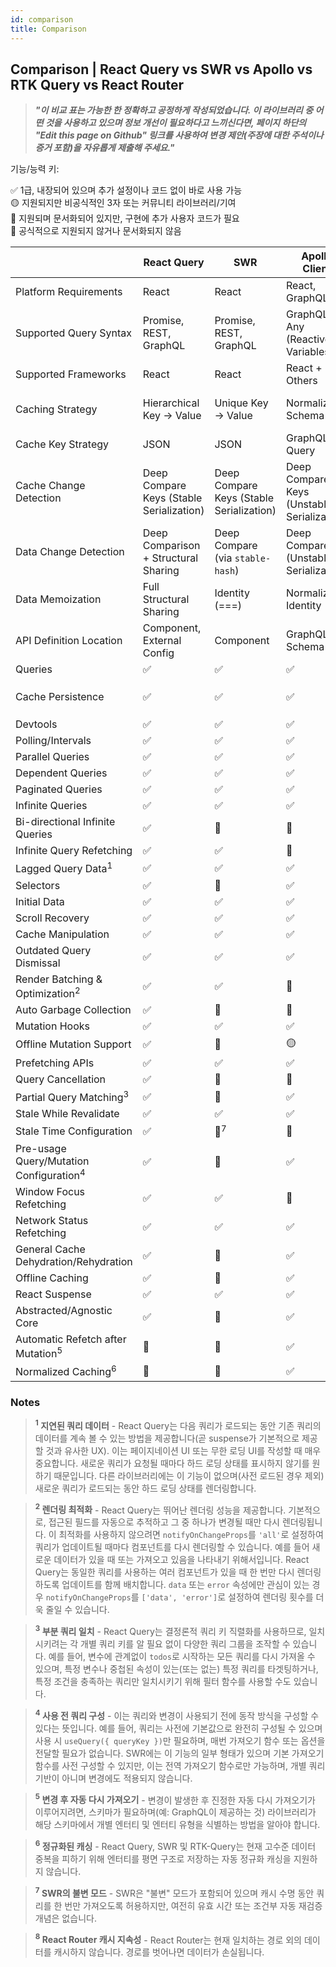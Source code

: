```yaml
---
id: comparison
title: Comparison
---
```


## Comparison | React Query vs SWR vs Apollo vs RTK Query vs React Router

> <b>
>   <i>
>     "이 비교 표는 가능한 한 정확하고 공정하게 작성되었습니다. 이 라이브러리 중
>     어떤 것을 사용하고 있으며 정보 개선이 필요하다고 느끼신다면, 페이지 하단의
>     "Edit this page on Github" 링크를 사용하여 변경 제안(주장에 대한 주석이나
>     증거 포함)을 자유롭게 제출해 주세요."
>   </i>
> </b>

기능/능력 키:

✅ 1급, 내장되어 있으며 추가 설정이나 코드 없이 바로 사용 가능  
🟡 지원되지만 비공식적인 3자 또는 커뮤니티 라이브러리/기여  
🔶 지원되며 문서화되어 있지만, 구현에 추가 사용자 코드가 필요  
🛑 공식적으로 지원되지 않거나 문서화되지 않음

|                                                    | React Query                              | SWR                                      | Apollo Client                              | RTK-Query                      | React Router                       |
| -------------------------------------------------- | ---------------------------------------- | ---------------------------------------- | ------------------------------------------ | ------------------------------ | ---------------------------------- |
| Platform Requirements                              | React                                    | React                                    | React, GraphQL                             | Redux                          | React                              |
| Supported Query Syntax                             | Promise, REST, GraphQL                   | Promise, REST, GraphQL                   | GraphQL, Any (Reactive Variables)          | Promise, REST, GraphQL         | Promise, REST, GraphQL             |
| Supported Frameworks                               | React                                    | React                                    | React + Others                             | Any                            | React                              |
| Caching Strategy                                   | Hierarchical Key -> Value                | Unique Key -> Value                      | Normalized Schema                          | Unique Key -> Value            | Nested Route -> value              |
| Cache Key Strategy                                 | JSON                                     | JSON                                     | GraphQL Query                              | JSON                           | Route Path                         |
| Cache Change Detection                             | Deep Compare Keys (Stable Serialization) | Deep Compare Keys (Stable Serialization) | Deep Compare Keys (Unstable Serialization) | Key Referential Equality (===) | Route Change                       |
| Data Change Detection                              | Deep Comparison + Structural Sharing     | Deep Compare (via `stable-hash`)         | Deep Compare (Unstable Serialization)      | Key Referential Equality (===) | Loader Run                         |
| Data Memoization                                   | Full Structural Sharing                  | Identity (===)                           | Normalized Identity                        | Identity (===)                 | Identity (===)                     |
| API Definition Location                            | Component, External Config               | Component                                | GraphQL Schema                             | External Config                | Route Tree Configuration           |
| Queries                                            | ✅                                       | ✅                                       | ✅                                         | ✅                             | ✅                                 |
| Cache Persistence                                  | ✅                                       | ✅                                       | ✅                                         | ✅                             | 🛑 Active Routes Only <sup>8</sup> |
| Devtools                                           | ✅                                       | ✅                                       | ✅                                         | ✅                             | 🛑                                 |
| Polling/Intervals                                  | ✅                                       | ✅                                       | ✅                                         | ✅                             | 🛑                                 |
| Parallel Queries                                   | ✅                                       | ✅                                       | ✅                                         | ✅                             | ✅                                 |
| Dependent Queries                                  | ✅                                       | ✅                                       | ✅                                         | ✅                             | ✅                                 |
| Paginated Queries                                  | ✅                                       | ✅                                       | ✅                                         | ✅                             | ✅                                 |
| Infinite Queries                                   | ✅                                       | ✅                                       | ✅                                         | 🛑                             | 🛑                                 |
| Bi-directional Infinite Queries                    | ✅                                       | 🔶                                       | 🔶                                         | 🛑                             | 🛑                                 |
| Infinite Query Refetching                          | ✅                                       | ✅                                       | 🛑                                         | 🛑                             | 🛑                                 |
| Lagged Query Data<sup>1</sup>                      | ✅                                       | ✅                                       | ✅                                         | ✅                             | ✅                                 |
| Selectors                                          | ✅                                       | 🛑                                       | ✅                                         | ✅                             | N/A                                |
| Initial Data                                       | ✅                                       | ✅                                       | ✅                                         | ✅                             | ✅                                 |
| Scroll Recovery                                    | ✅                                       | ✅                                       | ✅                                         | ✅                             | ✅                                 |
| Cache Manipulation                                 | ✅                                       | ✅                                       | ✅                                         | ✅                             | 🛑                                 |
| Outdated Query Dismissal                           | ✅                                       | ✅                                       | ✅                                         | ✅                             | ✅                                 |
| Render Batching & Optimization<sup>2</sup>         | ✅                                       | ✅                                       | 🛑                                         | ✅                             | ✅                                 |
| Auto Garbage Collection                            | ✅                                       | 🛑                                       | 🛑                                         | ✅                             | N/A                                |
| Mutation Hooks                                     | ✅                                       | ✅                                       | ✅                                         | ✅                             | ✅                                 |
| Offline Mutation Support                           | ✅                                       | 🛑                                       | 🟡                                         | 🛑                             | 🛑                                 |
| Prefetching APIs                                   | ✅                                       | ✅                                       | ✅                                         | ✅                             | ✅                                 |
| Query Cancellation                                 | ✅                                       | 🛑                                       | 🛑                                         | 🛑                             | ✅                                 |
| Partial Query Matching<sup>3</sup>                 | ✅                                       | 🔶                                       | ✅                                         | ✅                             | N/A                                |
| Stale While Revalidate                             | ✅                                       | ✅                                       | ✅                                         | ✅                             | 🛑                                 |
| Stale Time Configuration                           | ✅                                       | 🛑<sup>7</sup>                           | 🛑                                         | ✅                             | 🛑                                 |
| Pre-usage Query/Mutation Configuration<sup>4</sup> | ✅                                       | 🛑                                       | ✅                                         | ✅                             | ✅                                 |
| Window Focus Refetching                            | ✅                                       | ✅                                       | 🛑                                         | ✅                             | 🛑                                 |
| Network Status Refetching                          | ✅                                       | ✅                                       | ✅                                         | ✅                             | 🛑                                 |
| General Cache Dehydration/Rehydration              | ✅                                       | 🛑                                       | ✅                                         | ✅                             | ✅                                 |
| Offline Caching                                    | ✅                                       | 🛑                                       | ✅                                         | 🔶                             | 🛑                                 |
| React Suspense                                     | ✅                                       | ✅                                       | ✅                                         | 🛑                             | ✅                                 |
| Abstracted/Agnostic Core                           | ✅                                       | 🛑                                       | ✅                                         | ✅                             | 🛑                                 |
| Automatic Refetch after Mutation<sup>5</sup>       | 🔶                                       | 🔶                                       | ✅                                         | ✅                             | ✅                                 |
| Normalized Caching<sup>6</sup>                     | 🛑                                       | 🛑                                       | ✅                                         | 🛑                             | 🛑                                 |

### Notes

> **<sup>1</sup> 지연된 쿼리 데이터** - React Query는 다음 쿼리가 로드되는 동안 기존 쿼리의 데이터를 계속 볼 수 있는 방법을 제공합니다(곧 suspense가 기본적으로 제공할 것과 유사한 UX). 이는 페이지네이션 UI 또는 무한 로딩 UI를 작성할 때 매우 중요합니다. 새로운 쿼리가 요청될 때마다 하드 로딩 상태를 표시하지 않기를 원하기 때문입니다. 다른 라이브러리에는 이 기능이 없으며(사전 로드된 경우 제외) 새로운 쿼리가 로드되는 동안 하드 로딩 상태를 렌더링합니다.

> **<sup>2</sup> 렌더링 최적화** - React Query는 뛰어난 렌더링 성능을 제공합니다. 기본적으로, 접근된 필드를 자동으로 추적하고 그 중 하나가 변경될 때만 다시 렌더링됩니다. 이 최적화를 사용하지 않으려면 `notifyOnChangeProps`를 `'all'`로 설정하여 쿼리가 업데이트될 때마다 컴포넌트를 다시 렌더링할 수 있습니다. 예를 들어 새로운 데이터가 있을 때 또는 가져오고 있음을 나타내기 위해서입니다. React Query는 동일한 쿼리를 사용하는 여러 컴포넌트가 있을 때 한 번만 다시 렌더링하도록 업데이트를 함께 배치합니다. `data` 또는 `error` 속성에만 관심이 있는 경우 `notifyOnChangeProps`를 `['data', 'error']`로 설정하여 렌더링 횟수를 더욱 줄일 수 있습니다.

> **<sup>3</sup> 부분 쿼리 일치** - React Query는 결정론적 쿼리 키 직렬화를 사용하므로, 일치시키려는 각 개별 쿼리 키를 알 필요 없이 다양한 쿼리 그룹을 조작할 수 있습니다. 예를 들어, 변수에 관계없이 `todos`로 시작하는 모든 쿼리를 다시 가져올 수 있으며, 특정 변수나 중첩된 속성이 있는(또는 없는) 특정 쿼리를 타겟팅하거나, 특정 조건을 충족하는 쿼리만 일치시키기 위해 필터 함수를 사용할 수도 있습니다.

> **<sup>4</sup> 사용 전 쿼리 구성** - 이는 쿼리와 변경이 사용되기 전에 동작 방식을 구성할 수 있다는 뜻입니다. 예를 들어, 쿼리는 사전에 기본값으로 완전히 구성될 수 있으며 사용 시 `useQuery({ queryKey })`만 필요하며, 매번 가져오기 함수 또는 옵션을 전달할 필요가 없습니다. SWR에는 이 기능의 일부 형태가 있으며 기본 가져오기 함수를 사전 구성할 수 있지만, 이는 전역 가져오기 함수로만 가능하며, 개별 쿼리 기반이 아니며 변경에도 적용되지 않습니다.

> **<sup>5</sup> 변경 후 자동 다시 가져오기** - 변경이 발생한 후 진정한 자동 다시 가져오기가 이루어지려면, 스키마가 필요하며(예: GraphQL이 제공하는 것) 라이브러리가 해당 스키마에서 개별 엔터티 및 엔터티 유형을 식별하는 방법을 알아야 합니다.

> **<sup>6</sup> 정규화된 캐싱** - React Query, SWR 및 RTK-Query는 현재 고수준 데이터 중복을 피하기 위해 엔터티를 평면 구조로 저장하는 자동 정규화 캐싱을 지원하지 않습니다.

> **<sup>7</sup> SWR의 불변 모드** - SWR은 "불변" 모드가 포함되어 있으며 캐시 수명 동안 쿼리를 한 번만 가져오도록 허용하지만, 여전히 유효 시간 또는 조건부 자동 재검증 개념은 없습니다.

> **<sup>8</sup> React Router 캐시 지속성** - React Router는 현재 일치하는 경로 외의 데이터를 캐시하지 않습니다. 경로를 벗어나면 데이터가 손실됩니다.
